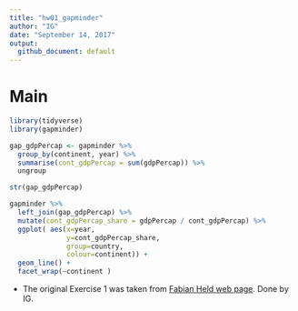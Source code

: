 ```yaml
---
title: "hw01_gapminder"
author: "IG"
date: "September 14, 2017"
output:
  github_document: default
---
```


# Main




```r
library(tidyverse)
library(gapminder)

gap_gdpPercap <- gapminder %>% 
  group_by(continent, year) %>% 
  summarise(cont_gdpPercap = sum(gdpPercap)) %>% 
  ungroup

str(gap_gdpPercap)

gapminder %>% 
  left_join(gap_gdpPercap) %>% 
  mutate(cont_gdpPercap_share = gdpPercap / cont_gdpPercap) %>% 
  ggplot( aes(x=year, 
              y=cont_gdpPercap_share, 
              group=country, 
              colour=continent)) + 
  geom_line() + 
  facet_wrap(~continent )
```

- The original Exercise 1 was taken from [Fabian Held web page](http://www.fabianheld.com/r-tidyverse/). Done by IG.